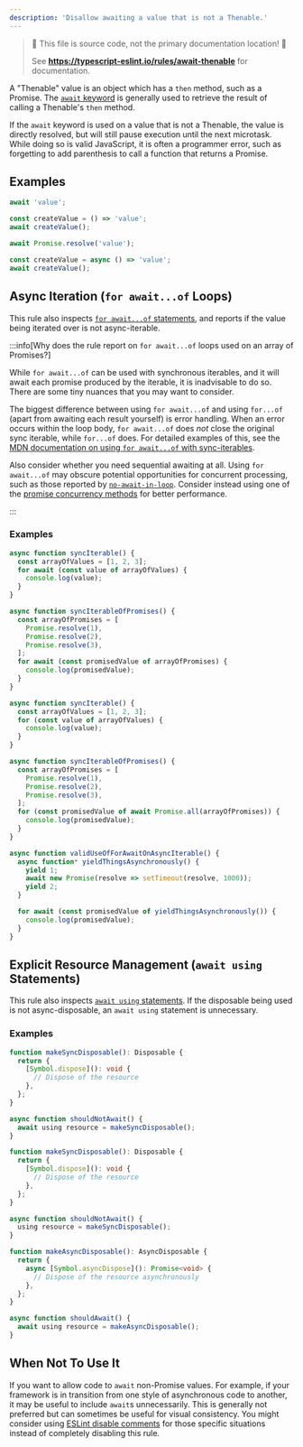 ---
description: 'Disallow awaiting a value that is not a Thenable.'
---


> 🛑 This file is source code, not the primary documentation location! 🛑
>
> See **https://typescript-eslint.io/rules/await-thenable** for documentation.

A "Thenable" value is an object which has a `then` method, such as a Promise.
The [`await` keyword](https://developer.mozilla.org/en-US/docs/Web/JavaScript/Reference/Operators/await) is generally used to retrieve the result of calling a Thenable's `then` method.

If the `await` keyword is used on a value that is not a Thenable, the value is directly resolved, but will still pause execution until the next microtask.
While doing so is valid JavaScript, it is often a programmer error, such as forgetting to add parenthesis to call a function that returns a Promise.

## Examples

<Tabs>
<TabItem value="❌ Incorrect">

```ts
await 'value';

const createValue = () => 'value';
await createValue();
```

</TabItem>
<TabItem value="✅ Correct">

```ts
await Promise.resolve('value');

const createValue = async () => 'value';
await createValue();
```

</TabItem>
</Tabs>

## Async Iteration (`for await...of` Loops)

This rule also inspects [`for await...of` statements](https://developer.mozilla.org/en-US/docs/Web/JavaScript/Reference/Statements/for-await...of), and reports if the value being iterated over is not async-iterable.

:::info[Why does the rule report on `for await...of` loops used on an array of Promises?]

While `for await...of` can be used with synchronous iterables, and it will await each promise produced by the iterable, it is inadvisable to do so.
There are some tiny nuances that you may want to consider.

The biggest difference between using `for await...of` and using `for...of` (apart from awaiting each result yourself) is error handling.
When an error occurs within the loop body, `for await...of` does _not_ close the original sync iterable, while `for...of` does.
For detailed examples of this, see the [MDN documentation on using `for await...of` with sync-iterables](https://developer.mozilla.org/en-US/docs/Web/JavaScript/Reference/Statements/for-await...of#iterating_over_sync_iterables_and_generators).

Also consider whether you need sequential awaiting at all. Using `for await...of` may obscure potential opportunities for concurrent processing, such as those reported by [`no-await-in-loop`](https://eslint.org/docs/latest/rules/no-await-in-loop). Consider instead using one of the [promise concurrency methods](https://developer.mozilla.org/en-US/docs/Web/JavaScript/Reference/Global_Objects/Promise#promise_concurrency) for better performance.

:::

### Examples

<Tabs>
<TabItem value="❌ Incorrect">

```ts
async function syncIterable() {
  const arrayOfValues = [1, 2, 3];
  for await (const value of arrayOfValues) {
    console.log(value);
  }
}

async function syncIterableOfPromises() {
  const arrayOfPromises = [
    Promise.resolve(1),
    Promise.resolve(2),
    Promise.resolve(3),
  ];
  for await (const promisedValue of arrayOfPromises) {
    console.log(promisedValue);
  }
}
```

</TabItem>
<TabItem value="✅ Correct">

```ts
async function syncIterable() {
  const arrayOfValues = [1, 2, 3];
  for (const value of arrayOfValues) {
    console.log(value);
  }
}

async function syncIterableOfPromises() {
  const arrayOfPromises = [
    Promise.resolve(1),
    Promise.resolve(2),
    Promise.resolve(3),
  ];
  for (const promisedValue of await Promise.all(arrayOfPromises)) {
    console.log(promisedValue);
  }
}

async function validUseOfForAwaitOnAsyncIterable() {
  async function* yieldThingsAsynchronously() {
    yield 1;
    await new Promise(resolve => setTimeout(resolve, 1000));
    yield 2;
  }

  for await (const promisedValue of yieldThingsAsynchronously()) {
    console.log(promisedValue);
  }
}
```

</TabItem>
</Tabs>

## Explicit Resource Management (`await using` Statements)

This rule also inspects [`await using` statements](https://www.typescriptlang.org/docs/handbook/release-notes/typescript-5-2.html#using-declarations-and-explicit-resource-management).
If the disposable being used is not async-disposable, an `await using` statement is unnecessary.

### Examples

<Tabs>
<TabItem value="❌ Incorrect">

```ts
function makeSyncDisposable(): Disposable {
  return {
    [Symbol.dispose](): void {
      // Dispose of the resource
    },
  };
}

async function shouldNotAwait() {
  await using resource = makeSyncDisposable();
}
```

</TabItem>
<TabItem value="✅ Correct">

```ts
function makeSyncDisposable(): Disposable {
  return {
    [Symbol.dispose](): void {
      // Dispose of the resource
    },
  };
}

async function shouldNotAwait() {
  using resource = makeSyncDisposable();
}

function makeAsyncDisposable(): AsyncDisposable {
  return {
    async [Symbol.asyncDispose](): Promise<void> {
      // Dispose of the resource asynchronously
    },
  };
}

async function shouldAwait() {
  await using resource = makeAsyncDisposable();
}
```

</TabItem>
</Tabs>

## When Not To Use It

If you want to allow code to `await` non-Promise values.
For example, if your framework is in transition from one style of asynchronous code to another, it may be useful to include `await`s unnecessarily.
This is generally not preferred but can sometimes be useful for visual consistency.
You might consider using [ESLint disable comments](https://eslint.org/docs/latest/use/configure/rules#using-configuration-comments-1) for those specific situations instead of completely disabling this rule.
